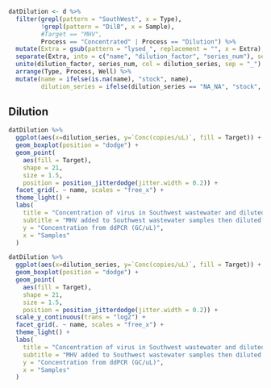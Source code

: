 


```r

datDilution <- d %>% 
  filter(grepl(pattern = "SouthWest", x = Type),
         !grepl(pattern = "DilB", x = Sample),
         #Target == "MHV",
         Process == "Concentrated" | Process == "Dilution") %>%
  mutate(Extra = gsub(pattern = "lysed_", replacement = "", x = Extra),) %>%
  separate(Extra, into = c("name", "dilution_factor", "series_num"), sep = "_") %>%
  unite(dilution_factor, series_num, col = dilution_series, sep = "_") %>%
  arrange(Type, Process, Well) %>%
  mutate(name = ifelse(is.na(name), "stock", name),
         dilution_series = ifelse(dilution_series == "NA_NA", "stock", dilution_series))

```

## Dilution

```r



datDilution %>%
  ggplot(aes(x=dilution_series, y=`Conc(copies/uL)`, fill = Target)) +
  geom_boxplot(position = "dodge") +
  geom_point(
    aes(fill = Target),
    shape = 21,
    size = 1.5,
    position = position_jitterdodge(jitter.width = 0.2)) +
  facet_grid(. ~ name, scales = "free_x") +
  theme_light() +
  labs(
    title = "Concentration of virus in Southwest wastewater and diluted wastewater samples",
    subtitle = "MHV added to Southwest wastewater samples then diluted 1:10 with control",
    y = "Concentration from ddPCR (GC/uL)",
    x = "Samples"
  )

datDilution %>%
  ggplot(aes(x=dilution_series, y=`Conc(copies/uL)`, fill = Target)) +
  geom_boxplot(position = "dodge") +
  geom_point(
    aes(fill = Target),
    shape = 21,
    size = 1.5,
    position = position_jitterdodge(jitter.width = 0.2)) +
  scale_y_continuous(trans = "log2") +
  facet_grid(. ~ name, scales = "free_x") +
  theme_light() +
  labs(
    title = "Concentration of virus in Southwest wastewater and diluted wastewater samples",
    subtitle = "MHV added to Southwest wastewater samples then diluted 1:10 with control",
    y = "Concentration from ddPCR (GC/uL)",
    x = "Samples"
  )




```